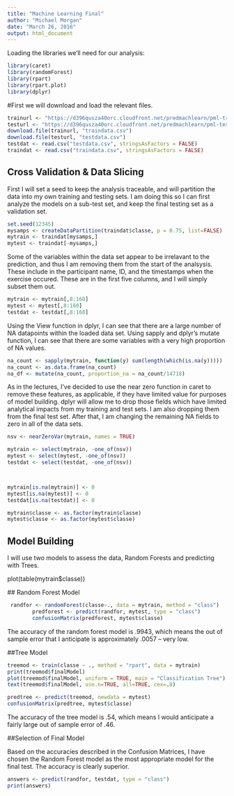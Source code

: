 ```yaml
---
title: "Machine Learning Final"
author: "Michael Morgan"
date: "March 26, 2016"
output: html_document
---
```


Loading the libraries we'll need for our analysis: 

```r
library(caret)
library(randomForest)
library(rpart)
library(rpart.plot)
library(dplyr)
```

#First we will download and load the relevant files. 

```r
trainurl <- "https://d396qusza40orc.cloudfront.net/predmachlearn/pml-training.csv"
testurl <- "https://d396qusza40orc.cloudfront.net/predmachlearn/pml-testing.csv"
download.file(trainurl, "traindata.csv")
download.file(testurl, "testdata.csv")
testdat <- read.csv("testdata.csv", stringsAsFactors = FALSE)
traindat <- read.csv("traindata.csv", stringsAsFactors = FALSE)
```

## Cross Validation & Data Slicing 

First I will set a seed to keep the analysis traceable, and will partition the data into my own training and testing sets. I am doing this so I can first analyze the models on a sub-test set, and keep the final testing set as a validation set. 

```r
set.seed(12345)
mysamps <- createDataPartition(traindat$classe, p = 0.75, list=FALSE)
mytrain <- traindat[mysamps,]
mytest <- traindat[-mysamps,]
```

Some of the variables within the data set appear to be irrelavant to the prediction, and thus I am removing them from the start of the analsysis. These include in the participant name, ID, and the timestamps when the exercise occured. These are in the first five columns, and I will simply subset them out.

```r
mytrain <- mytrain[,8:160]
mytest <- mytest[,8:160]
testdat <- testdat[,8:160]
```

Using the View function in dplyr, I can see that there are a large number of NA datapoints within the loaded data set. Using sapply and dplyr's mutate function, I can see that there are some variables with a very high proportion of NA values. 

```r
na_count <- sapply(mytrain, function(y) sum(length(which(is.na(y)))))
na_count <- as.data.frame(na_count)
na_df <- mutate(na_count, proportion_na = na_count/14718)
```

As in the lectures, I've decided to use the near zero function in caret to remove these features, as applicable, if they have limited value for purposes of model building. dplyr will allow me to drop those fields which have limited analytical impacts from my training and test sets. I am also dropping them from the final test set. After that, I am changing the remaining NA fields to zero in all of the data sets. 

```r
nsv <- nearZeroVar(mytrain, names = TRUE)

mytrain <- select(mytrain, -one_of(nsv))
mytest <- select(mytest, -one_of(nsv))
testdat <- select(testdat, -one_of(nsv))



mytrain[is.na(mytrain)] <- 0
mytest[is.na(mytest)] <- 0
testdat[is.na(testdat)] <- 0

mytrain$classe <- as.factor(mytrain$classe)
mytest$classe <- as.factor(mytest$classe)

```


## Model Building 

I will use two models to assess the data, Random Forests and predicting with Trees. 

 plot(table(mytrain$classe))
 
 ## Random Forest Model 
 
``` r
 randfor <- randomForest(classe~., data = mytrain, method = "class")
        predforest <- predict(randfor, mytest, type = "class")
        confusionMatrix(predforest, mytest$classe)
```


The accuracy of the random forest model is .9943, which means the out of sample error that I anticipate is approximately .0057 -- very low. 



##Tree Model 

```r
treemod <- train(classe ~ ., method = "rpart", data = mytrain)
print(treemod$finalModel)
plot(treemod$finalModel, uniform = TRUE, main = "Classification Tree")
text(treemod$finalModel, use.n=TRUE, all=TRUE, cex=.8)

predtree <- predict(treemod, newdata = mytest)
confusionMatrix(predtree, mytest$classe)

```


The accuracy of the tree model is .54, which means I would anticipate a fairly large out of sample error of .46. 



##Selection of Final Model 

Based on the accuracies described in the Confusion Matrices, I have chosen the Random Forest model as the most appropriate model for the final test. The accuracy is clearly superior. 


```r
answers <- predict(randfor, testdat, type = "class")
print(answers)
```


